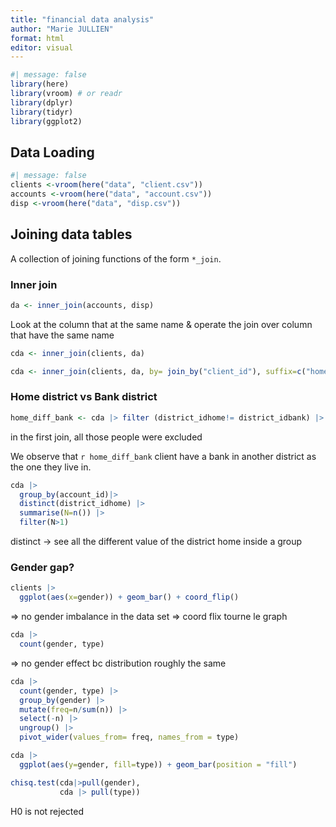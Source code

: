 ```yaml
---
title: "financial data analysis"
author: "Marie JULLIEN"
format: html
editor: visual
---
```


```r
#| message: false
library(here)
library(vroom) # or readr
library(dplyr)
library(tidyr)
library(ggplot2)
```

## Data Loading
```r
#| message: false
clients <-vroom(here("data", "client.csv"))
accounts <-vroom(here("data", "account.csv"))
disp <-vroom(here("data", "disp.csv"))
```

## Joining data tables 
A collection of joining functions of the form `*_join`.

### Inner join 
```r
da <- inner_join(accounts, disp)
```
Look at the column that at the same name & operate the join over column that have the same name 

```r
cda <- inner_join(clients, da)
```

```r
cda <- inner_join(clients, da, by= join_by("client_id"), suffix=c("home", "bank"))
```

### Home district vs Bank district

```r
home_diff_bank <- cda |> filter (district_idhome!= district_idbank) |> nrow()
```
in the first join, all those people were excluded 

We observe that `r home_diff_bank` client have a bank in another district as the one they live in.

```r
cda |> 
  group_by(account_id)|> 
  distinct(district_idhome) |> 
  summarise(N=n()) |> 
  filter(N>1)
```
distinct -> see all the different value of the district home inside a group 

### Gender gap? 
```r
clients |>
  ggplot(aes(x=gender)) + geom_bar() + coord_flip()
```
=> no gender imbalance in the data set 
=> coord flix tourne le graph 

```r
cda |> 
  count(gender, type)
```
=> no gender effect bc distribution roughly the same 

```r
cda |> 
  count(gender, type) |>
  group_by(gender) |>
  mutate(freq=n/sum(n)) |>
  select(-n) |> 
  ungroup() |>
  pivot_wider(values_from= freq, names_from = type)
```
```r
cda |>
  ggplot(aes(y=gender, fill=type)) + geom_bar(position = "fill")
```

```r
chisq.test(cda|>pull(gender),
           cda |> pull(type))
```
H0 is not rejected 
